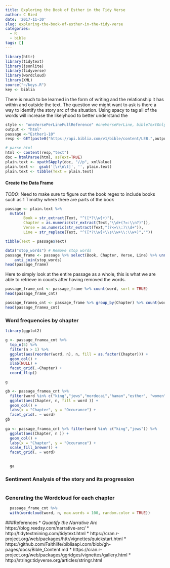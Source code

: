```yaml
---
title: Exploring the Book of Esther in the Tidy Verse
author: C Ried
date: '2017-11-30'
slug: exploring-the-book-of-esther-in-the-tidy-verse
categories:
  - R
  - bible
tags: []
---
```


```r
library(httr)
library(tidytext)
library(jsonlite)
library(tidyverse)
library(wordcloud)
library(XML)
source("~/keys.R")
key <- biblia
```

There is much to be learned in the form of writing and the relationship it has within and outside the text. The question we might want to ask is there a way to identify the story arc of the situation.  Using spacy to tag all of the words will increase the likelyhood to better understand the 

```r
style <- "oneVersePerLineFullReference" #oneVersePerLine, bibleTextOnly, oneVersePerLineFullReference
output <- "html"
passage <-"Esther1-10"
resp <- GET(paste0("https://api.biblia.com/v1/bible/content/LEB.",output,"?passage=",passage,"&style=",style,"&key=",key))
```


```r
# parse html
html <- content(resp,"text")
doc = htmlParse(html, asText=TRUE)
plain.text <- xpathSApply(doc, "//p", xmlValue)
plain.text <-  gsub('[\r\n\t]', '', plain.text)
plain.text <- tibble(Text = plain.text)
```



#### Create the Data Frame 
*TODO:* Need to make sure to figure out the book regex to include books such as 1 Timothy where there are parts of the book  
```r
passage <- plain.text %>% 
  mutate(
        Book = str_extract(Text, "^([*?\\w]+)"), 
        Chapter = as.numeric(str_extract(Text,"\\d+(?=:\\n?)")), 
        Verse = as.numeric(str_extract(Text,"(?<=\\:)\\d+")),  
        Line = str_replace(Text, "^([*?\\w]+\\s\\w+\\:\\w+)","")) 

tibble(Text = passage$Text)
```

```r
data("stop_words") # Remove stop words 
passage_frame <- passage %>% select(Book, Chapter, Verse, Line) %>% unnest_tokens(word, Line) %>%
    anti_join(stop_words)
head(passage_frame)
```


Here to simply look at the entire passage as a whole, this is what we are able to retrieve in counts after having removed the words. 
```r
passage_frame_cnt <- passage_frame %>% count(word, sort = TRUE)
head(passage_frame_cnt)
```

```r
passage_framea_cnt <- passage_frame %>% group_by(Chapter) %>% count(word, sort = TRUE)
head(passage_framea_cnt)
```


### Word frequencies by chapter 
```r
library(ggplot2)

g <- passage_framea_cnt %>%
  top_n(5) %>%
  filter(n > 1) %>%
  ggplot(aes(reorder(word, n), n, fill = as.factor(Chapter))) +
  geom_col() +
  xlab(NULL) +
  facet_grid(.~Chapter) + 
  coord_flip()

g
```



```r


gb <- passage_framea_cnt %>% 
  filter(word %in% c("king","jews","mordecai","haman","esther", "women")) %>%  
  ggplot(aes(Chapter, n, fill = word )) + 
  geom_col() + 
  labs(x = "Chapter", y = "Occurance") +
  facet_grid(. ~ word)
gb
  
ga <- passage_framea_cnt %>% filter(word %in% c("king","jews")) %>%  
  ggplot(aes(Chapter, n )) + 
  geom_col() + 
  labs(x = "Chapter", y = "Occurance") +
  scale_fill_brewer() + 
  facet_grid(. ~ word) 
  

  ga
```

### Sentiment Analysis of the story and its progression 

```r

```



### Generating the Wordcloud for each chapter 
```r
  passage_frame_cnt %>%
  with(wordcloud(word, n, max.words = 100, random.color = TRUE))

```


###References
* *Quantify the Narrative Arc* https://blog.reedsy.com/narrative-arc/
* http://tidytextmining.com/tidytext.html
* https://cran.r-project.org/web/packages/httr/vignettes/quickstart.html
* https://github.com/Faithlife/bibliaapi.com/blob/gh-pages/docs/Bible_Content.md
* https://cran.r-project.org/web/packages/ggridges/vignettes/gallery.html
* http://stringr.tidyverse.org/articles/stringr.html